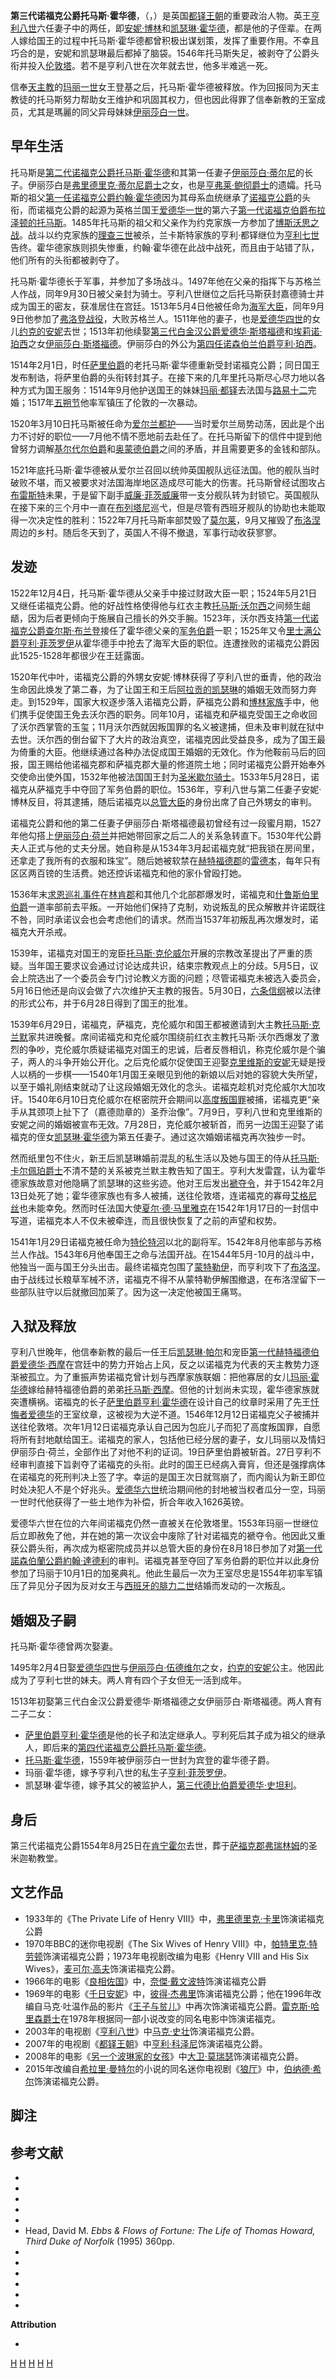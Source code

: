 {{noteTA
|T=zh-tw:第三代諾福克公爵湯瑪斯·霍華; zh-cn:第三代诺福克公爵托马斯·霍华德;
|1=zh-tw:霍華; zh-cn:霍华德;
|2=zh-tw:湯瑪斯·霍華; zh-cn:托马斯·霍华德;
|3=zh-tw:湯瑪斯; zh-cn:托马斯;
}}
{{infobox royalty
|name=托马斯·霍华德
|image=Hans Holbein the Younger - Thomas Howard, 3rd Duke of Norfolk (Royal Collection).JPG
|caption=第三代诺福克公爵托马斯·霍华德像，作者[[小汉斯·霍尔拜因|小汉斯·霍尔拜因]]，现由英国王室收藏。他颈上的领环上挂着嘉德勋章，右手持军务伯爵权杖，左手持财政大臣权杖
|birth_date=1473年
|death_date={{death date and age|1554|8|25|1473|1|1}}
|succession=[[海軍大臣_(英國)|海軍大臣]]
|reign=1513–1525
|predecessor=愛德華·霍华德
|successor=[[亨利·菲茨罗伊，第一代里士满和萨默赛特公爵|第一代里士满和萨默赛特公爵亨利·菲茨罗伊]]
|succession1=財務大臣
|reign1=1524–1546
|predecessor1=第二代诺福克公爵托马斯·霍华德
|successor1=[[第一代薩默塞特公爵愛德華·西摩|第一代薩默塞特公爵愛德華·西摩]]
|succession2=军务伯爵
|reign2=1524–1547
|predecessor2=第二代诺福克公爵托马斯·霍华德
|successor2=第一代薩默塞特公爵愛德華·西摩
|reign3=1553–1554
|predecessor3=[[第一代諾森伯蘭公爵約翰·達德利|第一代諾森伯蘭公爵約翰·達德利]]
|successor3=第四代諾福克公爵托马斯·霍华德
|father=第二代诺福克公爵托马斯·霍华德
|mother=伊丽莎白·蒂尔尼
|spouse=约克的安妮<br>伊丽莎白·斯塔福德
|issue=薩里伯爵亨利·霍華德<br>第一代賓頓的霍華德子爵托馬斯·霍華德<br>里士滿和薩默塞特公爵夫人瑪麗·霍華德<br>德比伯爵夫人凱瑟琳·霍華德
}}

'''第三代诺福克公爵托马斯·霍华德'''，{{postnominals|country=GBR|KG|PCe}}（{{lang|en|Thomas Howard, 3rd Duke of Norfolk}}，{{bd|1473年||1554年|8月25日}}）是英国[[都铎王朝|都铎王朝]]的重要政治人物。英王[[亨利八世|亨利八世]]六任妻子中的两任，即[[安妮·博林|安妮·博林]]和[[凯瑟琳·霍华德|凯瑟琳·霍华德]]，都是他的子侄辈。在两人嫁给国王的过程中托马斯·霍华德都曾积极出谋划策，发挥了重要作用。不幸且巧合的是，安妮和凯瑟琳最后都掉了脑袋。1546年托马斯失足，被剥夺了公爵头衔并投入[[伦敦塔|伦敦塔]]。若不是亨利八世在次年就去世，他多半难逃一死。

信奉[[天主教|天主教]]的[[玛丽一世_(英格兰)|玛丽一世]]女王登基之后，托马斯·霍华德被释放。作为回报同为天主教徒的托马斯努力帮助女王维护和巩固其权力，但也因此得罪了信奉新教的王室成员，尤其是瑪麗的同父异母妹妹[[伊丽莎白一世_(英格兰)|伊丽莎白一世]]。

== 早年生活 ==
托马斯是[[第二代诺福克公爵托马斯·霍华德|第二代诺福克公爵托马斯·霍华德]]和其第一任妻子[[伊丽莎白·蒂尔尼|伊丽莎白·蒂尔尼]]的长子。伊丽莎白是[[弗里德里克·蒂尔尼爵士|弗里德里克·蒂尔尼爵士]]之女，也是[[亨弗莱·鲍彻爵士|亨弗莱·鲍彻爵士]]的遗孀。托马斯的祖父[[第一任诺福克公爵约翰·霍华德|第一任诺福克公爵约翰·霍华德]]因为其母系血统继承了[[诺福克公爵|诺福克公爵]]的头衔，而诺福克公爵的起源为英格兰国王[[爱德华一世|爱德华一世]]的第六子[[第一代诺福克伯爵布拉泽顿的托马斯|第一代诺福克伯爵布拉泽顿的托马斯]]。1485年托马斯的祖父和父亲作为约克家族一方参加了[[博斯沃思原野戰役|博斯沃思之战]]。战斗以约克家族的[[理查三世_(英格兰)|理查三世]]被杀，兰卡斯特家族的亨利·都铎继位为[[亨利七世_(英格兰)|亨利七世]]告终。霍华德家族则损失惨重，约翰·霍华德在此战中战死，而且由于站错了队，他们所有的头衔都被剥夺了。

托马斯·霍华德长于军事，并参加了多场战斗。1497年他在父亲的指挥下与苏格兰人作战，同年9月30日被父亲封为骑士。亨利八世继位之后托马斯获封嘉德骑士并成为国王的密友，获准居住在宫廷。1513年5月4日他被任命为[[海軍大臣_(英國)|海军大臣]]，同年9月9日他参加了[[弗洛登战役|弗洛登战役]]，大败苏格兰人。1511年他的妻子，也是[[爱德华四世|爱德华四世]]的女儿[[约克的安妮|约克的安妮]]去世；1513年初他续娶[[第三代白金汉公爵爱德华·斯塔福德|第三代白金汉公爵爱德华·斯塔福德]]和[[埃莉诺·珀西|埃莉诺·珀西]]之女[[伊丽莎白·斯塔福德|伊丽莎白·斯塔福德]]。伊丽莎白的外公为[[第四任诺森伯兰伯爵亨利·珀西|第四任诺森伯兰伯爵亨利·珀西]]。

1514年2月1日，时任[[萨里伯爵|萨里伯爵]]的老托马斯·霍华德重新受封诺福克公爵；同日国王发布制诰，将萨里伯爵的头衔转封其子。在接下来的几年里托马斯尽心尽力地以各种方式为国王服务：1514年9月他护送国王的妹妹[[玛丽·都铎_(法国王后)|玛丽·都铎]]去法国与[[路易十二|路易十二]]完婚；1517年[[五朔節|五朔节]]他率军镇压了伦敦的一次暴动。

1520年3月10日托马斯被任命为[[爱尔兰都护|爱尔兰都护]]——当时爱尔兰局势动荡，因此是个出力不讨好的职位——7月他不情不愿地前去赴任了。在托马斯留下的信件中提到他曾努力调解[[基尔代尔伯爵|基尔代尔伯爵]]和[[奥蒙德伯爵|奥蒙德伯爵]]之间的矛盾，并且需要更多的金钱和部队。

1521年底托马斯·霍华德被从爱尔兰召回以统帅英国舰队远征法国。他的舰队当时破败不堪，而又被要求对法国海岸地区造成尽可能大的伤害。托马斯曾经试图攻占[[布雷斯特_(法国)|布雷斯特]]未果，于是留下副手[[威廉·菲茨威廉|威廉·菲茨威廉]]带一支分舰队转为封锁它。英国舰队在接下来的三个月中一直在[[布列塔尼|布列塔尼]]巡弋，但是尽管有西班牙舰队的协助也未能取得一次决定性的胜利：1522年7月托马斯率部焚毁了[[莫尔莱|莫尔莱]]，9月又摧毁了[[滨海布洛涅|布洛涅]]周边的乡村。随后冬天到了，英国人不得不撤退，军事行动收获寥寥。

== 发迹 ==
1522年12月4日，托马斯·霍华德从父亲手中接过财政大臣一职；1524年5月21日又继任诺福克公爵。他的好战性格使得他与红衣主教[[托马斯·沃尔西|托马斯·沃尔西]]之间频生龃龉，因为后者更倾向于施展自己擅长的外交手腕。1523年，沃尔西支持[[第一代诺福克公爵查尔斯·布兰登|第一代诺福克公爵查尔斯·布兰登]]接任了霍华德父亲的[[军务伯爵|军务伯爵]]一职；1525年又令[[第一代里士满和萨默赛特公爵亨利·菲茨罗伊|里士满公爵亨利·菲茨罗伊]]从霍华德手中抢去了海军大臣的职位。连遭挫败的诺福克公爵因此1525-1528年都很少在王廷露面。

1520年代中叶，诺福克公爵的外甥女安妮·博林获得了亨利八世的垂青，他的政治生命因此焕发了第二春，为了让国王和王后[[阿拉贡的凯瑟琳|阿拉贡的凯瑟琳]]的婚姻无效而努力奔走。到1529年，国家大权逐步落入诺福克公爵，萨福克公爵和[[博林家族|博林家族]]手中，他们携手促使国王免去沃尔西的职务。同年10月，诺福克和萨福克受国王之命收回了沃尔西掌管的玉玺；11月沃尔西就因叛国罪的名义被逮捕，但未及审判就在狱中去世。沃尔西的倒台留下了大片的政治真空，诺福克因此受益良多，成为了国王最为倚重的大臣。他继续通过各种办法促成国王婚姻的无效化。作为他鞍前马后的回报，国王赐给他诺福克郡和萨福克郡大量的修道院土地；同时诺福克公爵开始奉外交使命出使外国，1532年他被法国国王封为[[圣米歇尔骑士|圣米歇尔骑士]]。1533年5月28日，诺福克从萨福克手中夺回了军务伯爵的职位。1536年，亨利八世与第二任妻子安妮·博林反目，将其逮捕，随后诺福克以[[总管大臣|总管大臣]]的身份出席了自己外甥女的审判。

诺福克公爵和他的第二任妻子伊丽莎白·斯塔福德最初曾经有过一段蜜月期，1527年他勾搭上[[伊丽莎白·荷兰|伊丽莎白·荷兰]]并把她带回家之后二人的关系急转直下。1530年代公爵夫人正式与他的丈夫分居。她自称是从1534年3月起诺福克就“把我锁在房间里，还拿走了我所有的衣服和珠宝”。随后她被软禁在[[赫特福德郡|赫特福德郡]]的[[雷德本|雷德本]]，每年只有区区两百镑的生活费。她还控诉诺福克和他的家仆曾殴打她。

1536年末[[求恩巡礼事件|求恩巡礼事件]]在[[林肯郡|林肯郡]]和其他几个北部郡爆发时，诺福克和[[什鲁斯伯里伯爵|什鲁斯伯里伯爵]]一道率部前去平叛。一开始他们保持了克制，劝说叛乱的民众解散并许诺既往不咎，同时承诺议会也会考虑他们的请求。然而当1537年初叛乱再次爆发时，诺福克大开杀戒。

1539年，诺福克对国王的宠臣[[托马斯·克伦威尔|托马斯·克伦威尔]]开展的宗教改革提出了严重的质疑。当年国王要求议会通过讨论达成共识，结束宗教观点上的分歧。5月5日，议会上院选出了一个委员会专门讨论教义方面的问题；尽管诺福克未被选入委员会，5月16日他还是向议会做了六次维护天主教的报告。5月30日，[[六条信纲|六条信纲]]被以法律的形式公布，并于6月28日得到了国王的批准。

1539年6月29日，诺福克，萨福克，克伦威尔和国王都被邀请到大主教[[托马斯·克兰默|托马斯·克兰默]]家共进晚餐。席间诺福克和克伦威尔围绕前红衣主教托马斯·沃尔西爆发了激烈的争吵，克伦威尔质疑诺福克对国王的忠诚，后者反唇相讥，称克伦威尔是个骗子，两人的斗争开始公开化。之后克伦威尔促使国王迎娶[[克里維斯的安妮|克里维斯的安妮]]无疑是授人以柄的一步棋——1540年1月国王亲眼见到他的新娘以后对她的容貌大失所望，以至于婚礼刚结束就动了让这段婚姻无效化的念头。诺福克趁机对克伦威尔大加攻讦。1540年6月10日克伦威尔在枢密院开会期间以[[高度叛國|高度叛国罪]]被捕，诺福克更“亲手从其颈项上扯下了（嘉德勋章的）圣乔治像”。7月9日，亨利八世和克里维斯的安妮之间的婚姻被宣布无效。7月28日，克伦威尔被斩首，而另一边国王迎娶了诺福克的侄女[[凯瑟琳·霍华德|凯瑟琳·霍华德]]为第五任妻子。通过这次婚姻诺福克再次独步一时。

然而纸里包不住火，新王后凯瑟琳婚前混乱的私生活以及她与国王的侍从[[托马斯·卡尔佩珀爵士|托马斯·卡尔佩珀爵士]]不清不楚的关系被克兰默主教告知了国王。亨利大发雷霆，认为霍华德家族故意对他隐瞒了凯瑟琳的这些劣迹。他对王后发出[[褫夺令|褫夺令]]，并于1542年2月13日处死了她；霍华德家族也有多人被捕，送往伦敦塔，连诺福克的寡母[[艾格尼丝·霍华德|艾格尼丝]]也未能幸免。然而时任法国大使[[夏尔·德·马里雅克|夏尔·德·马里雅克]]在1542年1月17日的一封信中写道，诺福克本人不仅未被牵连，而且很快恢复了之前的声望和权势。

1541年1月29日诺福克被任命为[[特倫特河|特伦特河]]以北的副将军。1542年8月他率部与苏格兰人作战。1543年6月他奉国王之命与法国开战。在1544年5月-10月的战斗中，他独当一面与国王分头出击。最终诺福克包围了[[蒙特勒伊_(加来海峡省)|蒙特勒伊]]，而亨利攻下了[[滨海布洛涅|布洛涅]]。由于战线过长粮草军械不济，诺福克不得不从蒙特勒伊解围撤退，在布洛涅留下一些部队驻守以后就撤回加莱了。因为这一决定他被国王痛骂。

== 入狱及释放 ==
亨利八世晚年，他信奉新教的最后一任王后[[凯瑟琳·帕尔|凯瑟琳·帕尔]]和宠臣[[第一代赫特福德伯爵爱德华·西摩|第一代赫特福德伯爵爱德华·西摩]]在宫廷中的势力开始占上风，反之以诺福克为代表的天主教势力逐渐被孤立。为了重振声势诺福克曾计划与西摩家族联姻：把他寡居的女儿[[玛丽·霍华德|玛丽·霍华德]]嫁给赫特福德伯爵的弟弟[[第一代休德利的西摩男爵托馬斯·西摩|托马斯·西摩]]。但他的计划尚未实现，霍华德家族就突遭横祸。诺福克的长子[[萨里伯爵亨利·霍华德|萨里伯爵亨利·霍华德]]在设计自己的纹章时采用了先王[[懺悔者愛德華|忏悔者爱德华]]的王室纹章，这被视为大逆不道。1546年12月12日诺福克父子被捕并送往伦敦塔。次年1月12日诺福克承认自己因为包庇儿子而犯了高度叛国罪，自愿将所有封地献给国王。诺福克的家人，包括他已经分居的妻子，女儿玛丽以及情妇伊丽莎白·荷兰，全部作出了对他不利的证词。19日萨里伯爵被斩首。27日亨利不经审判直接下旨剥夺了诺福克的头衔。此时的国王已经病入膏肓，但还是强撑病体在诺福克的死刑判决上签了字。幸运的是国王次日就驾崩了，而内阁认为新王即位时处决犯人不是个好兆头。[[爱德华六世|爱德华六世]]统治期间他的封地被当权者瓜分一空，玛丽一世时代他获得了一些土地作为补偿，折合年收入1626英镑。

爱德华六世在位的六年间诺福克仍然一直被关在伦敦塔里。1553年玛丽一世继位后立即赦免了他，并在她的第一次议会中废除了针对诺福克的褫夺令。他因此又重获公爵头衔，再次成为枢密院成员并以总管大臣的身份在8月18日参加了对[[第一代諾森伯蘭公爵約翰·達德利|第一代諾森伯蘭公爵約翰·達德利]]的审判。诺福克甚至夺回了军务伯爵的职位并以此身份参加了玛丽于10月1日的加冕典礼。他此生最后一次为王室尽忠是1554年初率军镇压了异见分子因为反对女王与[[腓力二世_(西班牙)|西班牙的腓力二世]]结婚而发动的一次叛乱。

== 婚姻及子嗣 ==
托马斯·霍华德曾两次娶妻。

1495年2月4日娶[[爱德华四世|爱德华四世]]与[[伊丽莎白·伍德维尔|伊丽莎白·伍德维尔]]之女，[[约克的安妮|约克的安妮]]公主。他因此成为了亨利七世的妹夫。两人育有四个子女但无一活到成年。

1513年初娶第三代白金汉公爵爱德华·斯塔福德之女伊丽莎白·斯塔福德。两人育有二子二女：

* [[萨里伯爵亨利·霍华德|萨里伯爵亨利·霍华德]]是他的长子和法定继承人。亨利死后其子成为祖父的继承人，即后来的[[第四代诺福克公爵托马斯·霍华德|第四代诺福克公爵托马斯·霍华德]]。
* [[托马斯·霍华德|托马斯·霍华德]]，1559年被伊丽莎白一世封为宾登的霍华德子爵。
* 玛丽·霍华德，嫁予亨利八世的私生子[[第一代里士满和萨默赛特公爵亨利·菲茨罗伊|亨利·菲茨罗伊]]。
* 凯瑟琳·霍华德，嫁予其父的被监护人，[[第三代德比伯爵爱德华·史坦利|第三代德比伯爵爱德华·史坦利]]。

== 身后 ==
第三代诺福克公爵1554年8月25日在[[肯宁霍尔|肯宁霍尔]]去世，葬于[[萨福克郡|萨福克郡]][[弗瑞林姆|弗瑞林姆]]的圣米迦勒教堂。

== 文艺作品 ==
* 1933年的《The Private Life of Henry VIII》中，[[弗里德里克·卡里|弗里德里克·卡里]]饰演诺福克公爵
* 1970年BBC的迷你电视剧《The Six Wives of Henry VIII》中，[[帕特里克·特勞頓|帕特里克·特劳顿]]饰演诺福克公爵；1973年电视剧改编为电影《Henry VIII and His Six Wives》，[[麥可·高福|麦可尔·高夫]]饰演诺福克公爵。
* 1966年的电影《[[良相佐國|良相佐国]]》中，[[奈傑·戴文波特|奈傑·戴文波特]]饰演诺福克公爵
* 1969年的电影《[[千日安妮|千日安妮]]》中，[[彼得·杰弗里|彼得·杰弗里]]饰演诺福克公爵；他在1996年改编自马克·吐温作品的影片《[[乞丐王子|王子与贫儿]]》中再次饰演诺福克公爵。[[雷克斯·哈里遜|雷克斯·哈里森爵士]]在1978年根据同一部小说改变的同名电影中饰演诺福克。
* 2003年的电视剧《[[亨利八世(电视剧)|亨利八世]]》中[[馬克·史壯|马克·史壮]]饰演诺福克公爵。
* 2007年的电视剧《[[都鐸王朝_(電視劇)|都铎王朝]]》中[[亨利·科澤尼|亨利·科泽尼]]饰演诺福克公爵。
* 2008年的电影《[[華麗孽緣|另一个波琳家的女孩]]》中[[大卫·莫瑞瑟|大卫·莫瑞瑟]]饰演诺福克公爵。
* 2015年改编自[[希拉里·曼特尔|希拉里·曼特尔]]的小说的同名迷你电视剧《[[狼廳|狼厅]]》中，[[伯纳德·希尔|伯纳德·希尔]]饰演诺福克公爵。

== 脚注 ==

== 参考文献 ==
*{{cite ODNB |last=Archer |first=Ian W. |date=October 2006 |origyear=2004 |title=Wyatt, Sir Thomas (b. in or before 1521, d. 1554) |id=30112}}
* {{Cite ODNB |last=Brigden |first=Susan |year=2008 |title=Howard, Henry, earl of Surrey (1516/17–1547), poet and soldier |id=13905}}
* {{Cite ODNB |last=Graves |first=Michael A.R. |year=2004 |title=Howard (née Stafford), Elizabeth, duchess of Norfolk (1497–1558), noblewoman |id=13897}}
* {{Cite ODNB |last=Graves |first=Michael A.R. |date=January 2008 |origyear=2004 |title=Howard, Thomas, third duke of Norfolk (1473–1554) |id=13940}}
* {{Cite ODNB |last=Graves |first=Michael A.R. |date=January 2008a |title=Howard, Thomas, fourth duke of Norfolk (1538–1572), nobleman and courtier |id=13941}}
* Head, David M. ''Ebbs & Flows of Fortune: The Life of Thomas Howard, Third Duke of Norfolk'' (1995)  360pp. 
* {{Cite ODNB |last=Horrox |first=Rosemary |year=2006 |title=Edward IV (1442–1483), king of England and lord of Ireland |id=8520}}
*{{Cite ODNB |title=Anne (Anne Boleyn) (c.1500–1536), queen of England, second consort of Henry VIII |last=Ives |first=E.W. |year=2004 |id=557}}
* {{Cite ODNB |last=Knafla |first=Louis A. |year=2008 |title=Stanley, Edward, third earl of Derby (1509–1572), magnate |id=26262}}
* {{Cite ODNB |last=Leithead |first=Howard |year=2009 |title=Cromwell, Thomas, earl of Essex (b. in or before 1485, d. 1540), royal minister |id=6769}}
* {{Cite ODNB |last=Warnicke |first=Retha M. |year=2008 |title=Katherine (Catherine; née Katherine Howard) (1518x24–1542), queen of England and Ireland, fifth consort of Henry VIII |id=4892}}
* {{Cite ODNB |last=Waugh |first=Scott L. |year=2004 |title=Thomas (Thomas of Brotherton), first earl of Norfolk (1300–1338), magnate |id=27196}}

'''Attribution'''
* {{DNB |last=Creighton |first=Mandell |wstitle=Howard, Thomas II (1473-1554) |volume=28 |pages=64–67}}

{{諾福克公爵}}
{{Authority control}}
[[Category:英格兰公爵|H]]
[[Category:嘉德骑士|H]]
[[Category:都铎时期人物|H]]
[[Category:英格兰海军大臣|H]]
[[Category:霍华德家族|H]]